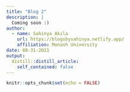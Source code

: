 ```yaml
---
title: "Blog 2"
description: |
  Coming soon :)
author:
  - name: Sahinya Akila 
    url: https://blogsbysahinya.netlify.app/
    affiliation: Monash University
date: 08-31-2021
output:
  distill::distill_article:
    self_contained: false
---
```


```r
knitr::opts_chunk$set(echo = FALSE)
```



